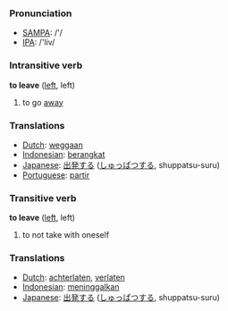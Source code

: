 === Pronunciation ===
*[[w:SAMPA|SAMPA]]: /'/
*[[w:IPA|IPA]]: /'liv/

=== Intransitive verb ===

'''to leave''' ([[left]], left)

# to go [[away]]

=== Translations ===
*[[Dutch]]: [[weggaan]]
*[[Indonesian]]: [[angkat|berangkat]]
*[[Japanese]]: [[出発]]する ([[しゅっぱつ]]する, shuppatsu-suru)
*[[Portuguese]]: [[partir]]

=== Transitive verb ===

'''to leave''' ([[left]], left)

# to not take with oneself

=== Translations ===
*[[Dutch]]: [[achterlaten]], [[verlaten]]
*[[Indonesian]]: [[tinggal|meninggalkan]]
*[[Japanese]]: [[出発]]する ([[しゅっぱつ]]する, shuppatsu-suru)